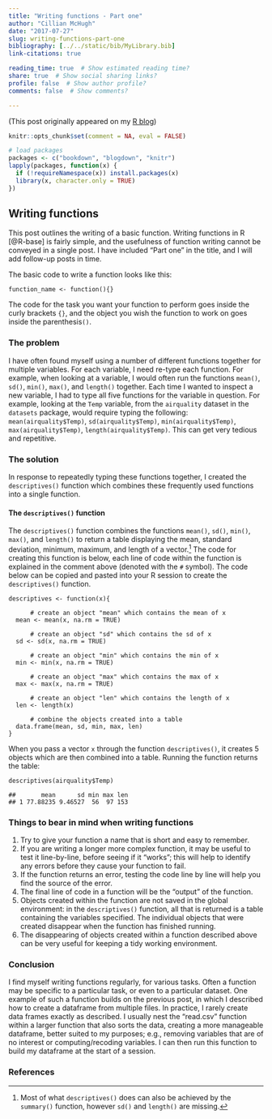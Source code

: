```yaml
---
title: "Writing functions - Part one"
author: "Cillian McHugh"
date: "2017-07-27"
slug: writing-functions-part-one
bibliography: [../../static/bib/MyLibrary.bib]
link-citations: true

reading_time: true  # Show estimated reading time?
share: true  # Show social sharing links?
profile: false  # Show author profile?
comments: false  # Show comments?

---
```


(This post originally appeared on my [R blog](https://cillianmacaodh.blogspot.com/2017/07/writing-functions-part-one-codewhite.html))

```r
knitr::opts_chunk$set(comment = NA, eval = FALSE)

# load packages
packages <- c("bookdown", "blogdown", "knitr")
lapply(packages, function(x) {
  if (!requireNamespace(x)) install.packages(x)
  library(x, character.only = TRUE)
})
```

## Writing functions
This post outlines the writing of a basic function.  Writing functions in R [@R-base] is fairly simple, and the usefulness of function writing cannot be conveyed in a single post.  I have included "Part one" in the title, and I will add follow-up posts in time.

The basic code to write a function looks like this:
```
function_name <- function(){}
```
The code for the task you want your function to perform goes inside the curly brackets `{}`, and the object you wish the function to work on goes inside the parenthesis`()`.

### The problem
I have often found myself using a number of different functions together for multiple variables.  For each variable, I need re-type each function.  For example, when looking at a variable, I would often run the functions `mean()`, `sd()`, `min()`, `max()`, and `length()` together.  Each time I wanted to inspect a new variable, I had to type all five functions for the variable in question.  For example, looking at the `Temp` variable, from the `airquality` dataset in the `datasets` package, would require typing the following: `mean(airquality$Temp)`, `sd(airquality$Temp)`, `min(airquality$Temp)`, `max(airquality$Temp)`, `length(airquality$Temp)`.  This can get very tedious and repetitive.

### The solution
In response to repeatedly typing these functions together, I created the `descriptives()` function which combines these frequently used functions into a single function.

[^1]: Most of what `descriptives()` does can also be achieved by the `summary()` function, however `sd()` and `length()` are missing.

#### The `descriptives()` function
The `descriptives()` function combines the functions `mean()`, `sd()`, `min()`, `max()`, and `length()` to return a table displaying the mean, standard deviation, minimum, maximum, and length of a vector.[^1]  The code for creating this function is below, each line of code within the function is explained in the comment above (denoted with the `#` symbol).  The code below can be copied and pasted into your R session to create the `descriptives()` function.
```
descriptives <- function(x){

      # create an object "mean" which contains the mean of x
  mean <- mean(x, na.rm = TRUE)

      # create an object "sd" which contains the sd of x
  sd <- sd(x, na.rm = TRUE)

      # create an object "min" which contains the min of x
  min <- min(x, na.rm = TRUE)

      # create an object "max" which contains the max of x
  max <- max(x, na.rm = TRUE)

      # create an object "len" which contains the length of x
  len <- length(x)

      # combine the objects created into a table
  data.frame(mean, sd, min, max, len)
}
```


When you pass a vector `x` through the function `descriptives()`, it creates 5 objects which are then combined into a table.  Running the function returns the table:
```
descriptives(airquality$Temp)
```


```
##       mean      sd min max len
## 1 77.88235 9.46527  56  97 153
```

### Things to bear in mind when writing functions
1. Try to give your function a name that is short and easy to remember.
2. If you are writing a longer more complex function, it may be useful to test it line-by-line, before seeing if it "works"; this will help to identify any errors before they cause your function to fail.
3. If the function returns an error, testing the code line by line will help you find the source of the error.
4. The final line of code in a function will be the "output" of the function.
5. Objects created within the function are not saved in the global environment: in the `descriptives()` function, all that is returned is a table containing the variables specified.  The individual objects that were created disappear when the function has finished running.
6. The disappearing of objects created within a function described above can be very useful for keeping a tidy working environment.

### Conclusion
I find myself writing functions regularly, for various tasks.  Often a function may be specific to a particular task, or even to a particular dataset.  One example of such a function builds on the previous post, in which I described how to create a dataframe from multiple files.  In practice, I rarely create data frames exactly as described.  I usually nest the "read.csv" function within a larger function that also sorts the data, creating a more manageable dataframe, better suited to my purposes; e.g., removing variables that are of no interest or computing/recoding variables.  I can then run this function to build my dataframe at the start of a session.

### References

